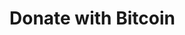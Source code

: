 
<div className="centeredPage">

# Donate with Bitcoin

<CryptoAddress
  currency="Bitcoin"
  qrCode="/img/bitcoin-bc1qfqje8mekvnyemna5a8mm60qzfw36ja7kenypaj.png"
  address="bc1qfqje8mekvnyemna5a8mm60qzfw36ja7kenypaj"
/>

</div>

